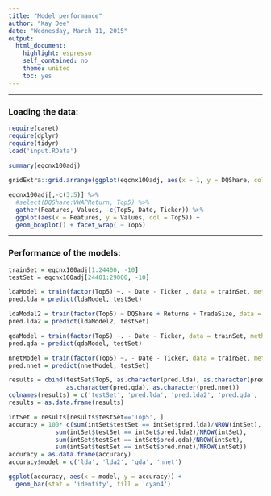 ```yaml
---
title: "Model performance"
author: "Kay Dee"
date: "Wednesday, March 11, 2015"
output:
  html_document:
    highlight: espresso
    self_contained: no
    theme: united
    toc: yes
---
```


***
### Loading the data:
```r
require(caret)
require(dplyr)
require(tidyr)
load('input.RData')
                       
summary(eqcnx100adj)

gridExtra::grid.arrange(ggplot(eqcnx100adj, aes(x = 1, y = DQShare, col = Top5)) + geom_boxplot(), ggplot(eqcnx100adj, aes(x = 1, y = TradeSize, col = Top5)) + geom_boxplot(), ggplot(eqcnx100adj, aes(x = 1, y = VWAPReturn, col = Top5)) + geom_boxplot(), ggplot(eqcnx100adj, aes(x = 1, y = Returns, col = Top5)) + geom_boxplot(), nrow = 2)

eqcnx100adj[,-c(3:5)] %>%
  #select(DQShare:VWAPReturn, Top5) %>%
  gather(Features, Values, -c(Top5, Date, Ticker)) %>%
  ggplot(aes(x = Features, y = Values, col = Top5)) + 
  geom_boxplot() + facet_wrap( ~ Top5)
```

***
### Performance of the models:
```r
trainSet = eqcnx100adj[1:24400, -10]
testSet = eqcnx100adj[24401:29000, -10]

ldaModel = train(factor(Top5) ~. - Date - Ticker , data = trainSet, method = 'lda')
pred.lda = predict(ldaModel, testSet)

ldaModel2 = train(factor(Top5) ~ DQShare + Returns + TradeSize, data = trainSet, method = 'lda')
pred.lda2 = predict(ldaModel2, testSet)

qdaModel = train(factor(Top5) ~. - Date - Ticker, data = trainSet, method = 'qda')
pred.qda = predict(qdaModel, testSet)

nnetModel = train(factor(Top5) ~. - Date - Ticker, data = trainSet, method = 'nnet')
pred.nnet = predict(nnetModel, testSet)

results = cbind(testSet$Top5, as.character(pred.lda), as.character(pred.lda2),
                as.character(pred.qda), as.character(pred.nnet))
colnames(results) = c('testSet', 'pred.lda', 'pred.lda2', 'pred.qda', 'pred.nnet')
results = as.data.frame(results)

intSet = results[results$testSet=='Top5', ]
accuracy = 100* c(sum(intSet$testSet == intSet$pred.lda)/NROW(intSet),
             sum(intSet$testSet == intSet$pred.lda2)/NROW(intSet),
             sum(intSet$testSet == intSet$pred.qda)/NROW(intSet),
             sum(intSet$testSet == intSet$pred.nnet)/NROW(intSet))
accuracy = as.data.frame(accuracy)
accuracy$model = c('lda', 'lda2', 'qda', 'nnet')

ggplot(accuracy, aes(x = model, y = accuracy)) + 
  geom_bar(stat = 'identity', fill = 'cyan4')
```

